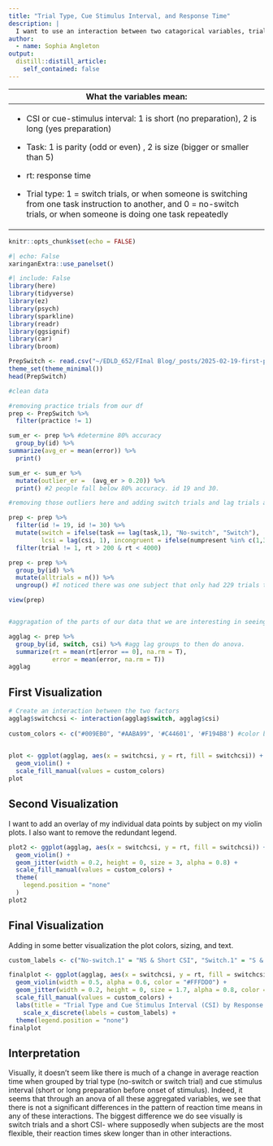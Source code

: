 ```yaml
---
title: "Trial Type, Cue Stimulus Interval, and Response Time"
description: |
  I want to use an interaction between two catagorical variables, trial type and cue stimulus interval, and plot them by response time. 
author:
  - name: Sophia Angleton
output:
  distill::distill_article:
    self_contained: false
---
```


+------------------------------------------------------------------------------------------------------------------------------------------------------------------------------+
| What the variables mean:                                                                                                                                                     |
+==============================================================================================================================================================================+
| -   CSI or cue-stimulus interval: 1 is short (no preparation), 2 is long (yes preparation)                                                                                   |
|                                                                                                                                                                              |
| -   Task: 1 is parity (odd or even) , 2 is size (bigger or smaller than 5)                                                                                                   |
|                                                                                                                                                                              |
| -   rt: response time                                                                                                                                                        |
|                                                                                                                                                                              |
| -   Trial type: 1 = switch trials, or when someone is switching from one task instruction to another, and 0 = no-switch trials, or when someone is doing one task repeatedly |
+------------------------------------------------------------------------------------------------------------------------------------------------------------------------------+

```r
knitr::opts_chunk$set(echo = FALSE)
```

```r
#| echo: False
xaringanExtra::use_panelset()
```

```r
#| include: False
library(here)
library(tidyverse)
library(ez)
library(psych)
library(sparkline)
library(readr)
library(ggsignif)
library(car)
library(broom)

PrepSwitch <- read.csv("~/EDLD_652/FInal Blog/_posts/2025-02-19-first-post/PrepSwitch.csv")
theme_set(theme_minimal())
head(PrepSwitch)

#clean data 

#removing practice trials from our df
prep <- PrepSwitch %>% 
  filter(practice != 1)

sum_er <- prep %>% #determine 80% accuracy 
  group_by(id) %>% 
summarize(avg_er = mean(error)) %>% 
  print()

sum_er <- sum_er %>% 
  mutate(outlier_er =  (avg_er > 0.20)) %>% 
  print() #2 people fall below 80% accuracy. id 19 and 30. 

#removing those outliers here and adding switch trials and lag trials and incongruencies. 

prep <- prep %>% 
  filter(id != 19, id != 30) %>% 
  mutate(switch = ifelse(task == lag(task,1), "No-switch", "Switch"), 
         lcsi = lag(csi, 1), incongruent = ifelse(numpresent %in% c(1,3,6,8), 0, 1), lincongruent = lag(incongruent,1), lerror = lag(error, 1), lrt = lag(rt, 1)) %>% #lag looks at trial before, need to filter out the first of each block bc nothing to compare
  filter(trial != 1, rt > 200 & rt < 4000)

prep <- prep %>% 
  group_by(id) %>% 
  mutate(alltrials = n()) %>% 
  ungroup() #I noticed there was one subject that only had 229 trials total...

view(prep)


#aggragation of the parts of our data that we are interesting in seeing

agglag <- prep %>% 
  group_by(id, switch, csi) %>% #agg lag groups to then do anova. 
  summarize(rt = mean(rt[error == 0], na.rm = T), 
            error = mean(error, na.rm = T)) 
agglag

```

:::::: panelset
::: panel
## First Visualization {.pannel-name}

```r
# Create an interaction between the two factors
agglag$switchcsi <- interaction(agglag$switch, agglag$csi)
 
custom_colors <- c("#009EB0", "#AABA99", '#C44601', '#F194B8') #color blind safe pallet
 

plot <- ggplot(agglag, aes(x = switchcsi, y = rt, fill = switchcsi)) +
  geom_violin() +
  scale_fill_manual(values = custom_colors)
plot

```
:::

::: panel
## Second Visualization {.pannel-name}

I want to add an overlay of my individual data points by subject on my violin plots. I also want to remove the redundant legend.

```r
 
plot2 <- ggplot(agglag, aes(x = switchcsi, y = rt, fill = switchcsi)) +
  geom_violin() +
  geom_jitter(width = 0.2, height = 0, size = 3, alpha = 0.8) +
  scale_fill_manual(values = custom_colors) +
  theme(
    legend.position = "none"
  )
plot2
```
:::

::: panel
## Final Visualization {.panel-name}

Adding in some better visualization the plot colors, sizing, and text.

```r

custom_labels <- c("No-switch.1" = "NS & Short CSI", "Switch.1" = "S & Short CSI", "No-switch.2" = "NS & Long CSI", "Switch.2" = "S & Long CSI")

finalplot <- ggplot(agglag, aes(x = switchcsi, y = rt, fill = switchcsi)) +
  geom_violin(width = 0.5, alpha = 0.6, color = "#FFFDD0") +
  geom_jitter(width = 0.2, height = 0, size = 1.7, alpha = 0.8, color = '#363737') +
  scale_fill_manual(values = custom_colors) +
  labs(title = "Trial Type and Cue Stimulus Interval (CSI) by Response Time", subtitle = "NS = No-Switch, S = Switch", x = "", y = "Response Time (msec)") +
    scale_x_discrete(labels = custom_labels) +
  theme(legend.position = "none")
finalplot
```
:::
::::::

## Interpretation

Visually, it doesn't seem like there is much of a change in average reaction time when grouped by trial type (no-switch or switch trial) and cue stimulus interval (short or long preparation before onset of stimulus). Indeed, it seems that through an anova of all these aggregated variables, we see that there is not a significant differences in the pattern of reaction time means in any of these interactions. The biggest difference we do see visually is switch trials and a short CSI- where supposedly when subjects are the most flexible, their reaction times skew longer than in other interactions.
